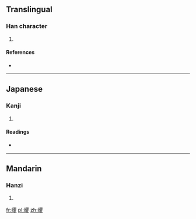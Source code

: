 ==Translingual==

===Han character===
{{Han char|rn=46|rad=山|as=19|sn=22|four=|canj=山一金水 (UMCE)}}

# {{defn|Han|sort=山19}}

====References====
* {{Han ref|kx=0322.340|dkj=08636|dj=0623.060|hdz=10808.030|uh=5DCE|ud=24014}}

----

==Japanese==

===Kanji===
{{ja-kanji|grade=|rs=山19}}

# {{defn|Japanese|sort=山19}}

====Readings====
* {{ja-readings|on=[[どう]] (dō)|kun=}}

----

==Mandarin==

===Hanzi===
{{cmn-hanzi|pin=[[kūn]] ([[kun1]]), [[náo]] ([[nao2]])|wg=k'un<sup>1</sup>, nao<sup>2</sup>}}

# {{defn|Mandarin|sort=山19}}

[[fr:巎]]
[[pl:巎]]
[[zh:巎]]